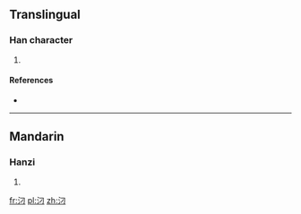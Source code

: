 ==Translingual==

===Han character===
{{Han char|rn=85|rad=水|as=02|sn=5|four=|canj=水尸一 (ESM)}}

# {{defn|Han|sort=水02}}

====References====
* {{Han ref|kx=0604.091|hdz=31549.040|uh=6C48|ud=27720}}

----

==Mandarin==

===Hanzi===
{{cmn-hanzi|pin=[[diāo]] ([[diao1]])|wg=tiao<sup>1</sup>}}

# {{defn|lang=cmn|sort=水02}}

[[fr:汈]]
[[pl:汈]]
[[zh:汈]]